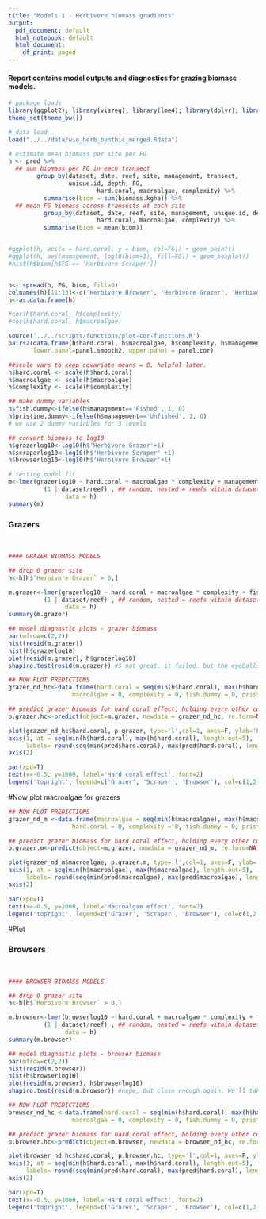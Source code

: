 ```yaml
---
title: "Models 1 - Herbivore biomass gradients"
output:
  pdf_document: default
  html_notebook: default
  html_document:
    df_print: paged
---
```


#### Report contains model outputs and diagnostics for grazing biomass models.

```r

# package loads
library(ggplot2); library(visreg); library(lme4); library(dplyr); library(tidyr)
theme_set(theme_bw())

# data load
load("../../data/wio_herb_benthic_merged.Rdata")

# estimate mean biomass per site per FG
h <- pred %>% 
  ## sum biomass per FG in each transect
        group_by(dataset, date, reef, site, management, transect, 
                 unique.id, depth, FG,
                         hard.coral, macroalgae, complexity) %>%
          summarise(biom = sum(biomass.kgha)) %>%
  ## mean FG biomass across transects at each site
          group_by(dataset, date, reef, site, management, unique.id, depth, FG,
                         hard.coral, macroalgae, complexity) %>%
          summarise(biom = mean(biom)) 


#ggplot(h, aes(x = hard.coral, y = biom, col=FG)) + geom_point()
#ggplot(h, aes(management, log10(biom+1), fill=FG)) + geom_boxplot()
#hist(h$biom[h$FG == 'Herbivore Scraper'])


h<- spread(h, FG, biom, fill=0)
colnames(h)[11:13]<-c('Herbivore Browser', 'Herbivore Grazer', 'Herbivore Scraper')
h<-as.data.frame(h)

#cor(h$hard.coral, h$complexity)
#cor(h$hard.coral, h$macroalgae)

```

```r
source('../../scripts/functions/plot-cor-functions.R')
pairs2(data.frame(h$hard.coral, h$macroalgae, h$complexity, h$management), 
       lower.panel=panel.smooth2, upper.panel = panel.cor)
```

```r

##scale vars to keep covariate means = 0. helpful later.
h$hard.coral <- scale(h$hard.coral)
h$macroalgae <- scale(h$macroalgae)
h$complexity <- scale(h$complexity)

## make dummy variables
h$fish.dummy<-ifelse(h$management=='Fished', 1, 0)
h$pristine.dummy<-ifelse(h$management=='Unfished', 1, 0)
# we use 2 dummy variables for 3 levels

## convert biomass to log10
h$grazerlog10<-log10(h$'Herbivore Grazer'+1)
h$scraperlog10<-log10(h$'Herbivore Scraper' +1)
h$browserlog10<-log10(h$'Herbivore Browser'+1)

# testing model fit
m<-lmer(grazerlog10 ~ hard.coral + macroalgae * complexity + management + ## fixed
          (1 | dataset/reef) , ## random, nested = reefs within datasets
                data = h)
summary(m)
```

\newpage
### Grazers
&nbsp;

```r
#### GRAZER BIOMASS MODELS

## drop 0 grazer site
h<-h[h$`Herbivore Grazer` > 0,]

m.grazer<-lmer(grazerlog10 ~ hard.coral + macroalgae * complexity + fish.dummy + pristine.dummy + ## fixed
          (1 | dataset/reef) , ## random, nested = reefs within datasets
                data = h)
summary(m.grazer)

```

```r
## model diagnostic plots - grazer biomass
par(mfrow=c(2,2))
hist(resid(m.grazer))
hist(h$grazerlog10)
plot(resid(m.grazer), h$grazerlog10)
shapiro.test(resid(m.grazer)) #$ not great. it failed. but the eyeballs test is good.

```

```r

## NOW PLOT PREDICTIONS
grazer_nd_hc<-data.frame(hard.coral = seq(min(h$hard.coral), max(h$hard.coral), length.out=30),
                  macroalgae = 0, complexity = 0, fish.dummy = 0, pristine.dummy=0)

## predict grazer biomass for hard coral effect, holding every other covariate constant
p.grazer.hc<-predict(object=m.grazer, newdata = grazer_nd_hc, re.form=NA)

plot(grazer_nd_hc$hard.coral, p.grazer, type='l',col=1, axes=F, ylab='Log10 Biomass (kg/ha)', xlab='Hard coral cover (%)', ylim=c(1, 4))
axis(1, at = seq(min(h$hard.coral), max(h$hard.coral), length.out=5), 
     labels= round(seq(min(pred$hard.coral), max(pred$hard.coral), length.out=5), 0))
axis(2)

par(xpd=T)
text(x=-0.5, y=1000, label='Hard coral effect', font=2)
legend('topright', legend=c('Grazer', 'Scraper', 'Browser'), col=c(1,2,3), lty=1)
```

#Now plot macroalgae for grazers

```r

## NOW PLOT PREDICTIONS
grazer_nd_m <-data.frame(macroalgae = seq(min(h$macroalgae), max(h$macroalgae), length.out=30),
                  hard.coral = 0, complexity = 0, fish.dummy = 0, pristine.dummy=0)

## predict grazer biomass for hard coral effect, holding every other covariate constant
p.grazer.m<-predict(object=m.grazer, newdata = grazer_nd_m, re.form=NA)

plot(grazer_nd_m$macroalgae, p.grazer.m, type='l',col=1, axes=F, ylab='Log10 Biomass (kg/ha)', xlab='Macroalgae cover (%)', ylim=c(1, 4))
axis(1, at = seq(min(h$macroalgae), max(h$macroalgae), length.out=5), 
     labels= round(seq(min(pred$macroalgae), max(pred$macroalgae), length.out=5), 0))
axis(2)

par(xpd=T)
text(x=-0.5, y=1000, label='Macroalgae effect', font=2)
legend('topright', legend=c('Grazer', 'Scraper', 'Browser'), col=c(1,2,3), lty=1)
```
#Plot 

\newpage
### Browsers
&nbsp;
```r
#### BROWSER BIOMASS MODELS

## drop 0 grazer site
h<-h[h$`Herbivore Browser` > 0,]

m.browser<-lmer(browserlog10 ~ hard.coral + macroalgae * complexity + fish.dummy + pristine.dummy + ## fixed
          (1 | dataset/reef) , ## random, nested = reefs within datasets
                data = h)
summary(m.browser)

```

```r
## model diagnostic plots - browser biomass
par(mfrow=c(2,2))
hist(resid(m.browser))
hist(h$browserlog10)
plot(resid(m.browser), h$browserlog10)
shapiro.test(resid(m.browser)) #nope, but close enough again. We'll take what we can get. 

```



```r

## NOW PLOT PREDICTIONS
browser_nd_hc <-data.frame(hard.coral = seq(min(h$hard.coral), max(h$hard.coral), length.out=30),
                  macroalgae = 0, complexity = 0, fish.dummy = 0, pristine.dummy=0)

## predict grazer biomass for hard coral effect, holding every other covariate constant
p.browser.hc<-predict(object=m.browser, newdata = browser_nd_hc, re.form=NA)

plot(browser_nd_hc$hard.coral, p.browser.hc, type='l',col=1, axes=F, ylab='Log10 Biomass (kg/ha)', xlab='Hard Coral Cover (%)', ylim=c(1, 4))
axis(1, at = seq(min(h$hard.coral), max(h$hard.coral), length.out=5), 
     labels= round(seq(min(pred$hard.coral), max(pred$hard.coral), length.out=5), 0))
axis(2)

par(xpd=T)
text(x=-0.5, y=1000, label='Hard coral effect', font=2)
legend('topright', legend=c('Grazer', 'Scraper', 'Browser'), col=c(1,2,3), lty=1)
```


